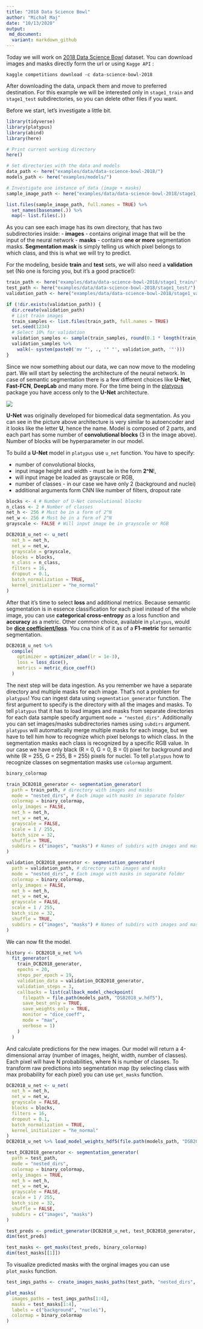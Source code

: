 ```yaml
---
title: "2018 Data Science Bowl"
author: "Michał Maj"
date: "10/13/2020"
output:
 md_document:
  variant: markdown_github
---
```


Today we will work on [2018 Data Science Bowl](https://www.kaggle.com/c/data-science-bowl-2018/data) dataset. 
You can download images and masks directly form the url or using `Kagge API` :

`kaggle competitions download -c data-science-bowl-2018`

After downloading the data, unpack them and move to preferred destination. For this example we will be interested only in `stage1_train` and `stage1_test` subdirectories, so you can delete other files if you want.

Before we start, let's investigate a little bit. 

```r
library(tidyverse)
library(platypus)
library(abind)
library(here)

# Print current working directory
here()

# Set directories with the data and models
data_path <- here("examples/data/data-science-bowl-2018/")
models_path <- here("examples/models/")

# Investigate one instance of data (image + masks)
sample_image_path <- here("examples/data/data-science-bowl-2018/stage1_train/00071198d059ba7f5914a526d124d28e6d010c92466da21d4a04cd5413362552/")

list.files(sample_image_path, full.names = TRUE) %>%
  set_names(basename(.)) %>%
  map(~ list.files(.))
```

As you can see each image has its own directory, that has two subdirectories inside:
- **images** - contains original image that will be the input of the neural network
- **masks** - contains **one or more** segmentation masks. **Segmentation mask** is simply telling us which pixel belongs to which class, and this is what we will try to predict.

For the modeling, beside **train** and **test** sets, we will also need a **validation** set (No one is forcing you, but it's a good practice!):

```r
train_path <- here("examples/data/data-science-bowl-2018/stage1_train/")
test_path <- here("examples/data/data-science-bowl-2018/stage1_test/")
validation_path <- here("examples/data/data-science-bowl-2018/stage1_validation/")

if (!dir.exists(validation_path)) {
  dir.create(validation_path)
  # List train images
  train_samples <- list.files(train_path, full.names = TRUE)
  set.seed(1234)
  # Select 10% for validation
  validation_samples <- sample(train_samples, round(0.1 * length(train_samples)))
  validation_samples %>%
    walk(~ system(paste0('mv "', ., '" "', validation_path, '"')))
}
```

Since we now something about our data, we can now move to the modeling part. We will start by selecting the architecture of the neural network. In case of semantic segmentation there is a few different choices like **U-Net**, **Fast-FCN**, **DeepLab** and many more. For the time being in the [platypus](https://github.com/maju116/platypus) package you have access only to the **U-Net** architecture.

![](https://i2.wp.com/neptune.ai/wp-content/uploads/U-net-architecture.png?ssl=1)

**U-Net** was originally developed for biomedical data segmentation. As you can see in the picture above architecture is very similar to autoencoder and it looks like the letter **U**, hence the name. Model is composed of 2 parts, and each part has some number of **convolutional blocks** (3 in the image above). Number of blocks will be hyperparameter in our model.

To build a **U-Net** model in `platypus` use `u_net` function. You have to specify:

 - number of convolutional blocks,
 - input image height and width - must be in the form **2^N**!,
 - will input image be loaded as grayscale or RGB,
 - number of classes - in our case we have only 2 (background and nuclei)
 - additional arguments form CNN like number of filters, dropout rate

```r
blocks <- 4 # Number of U-Net convolutional blocks
n_class <- 2 # Number of classes
net_h <- 256 # Must be in a form of 2^N
net_w <- 256 # Must be in a form of 2^N
grayscale <- FALSE # Will input image be in grayscale or RGB

DCB2018_u_net <- u_net(
  net_h = net_h,
  net_w = net_w,
  grayscale = grayscale,
  blocks = blocks,
  n_class = n_class,
  filters = 16,
  dropout = 0.1,
  batch_normalization = TRUE,
  kernel_initializer = "he_normal"
)
```

After that it's time to select **loss** and additional metrics. Because semantic segmentation is in essence classification for each pixel instead of the whole image, you can use **categorical cross-entropy** as a loss function and **accuracy** as a metric. Other common choice, available in `platypus`, would be [**dice coefficient/loss**](https://en.wikipedia.org/wiki/S%C3%B8rensen%E2%80%93Dice_coefficient). You cna think of it as of a **F1-metric** for semantic segmentation.

```r
DCB2018_u_net %>%
  compile(
    optimizer = optimizer_adam(lr = 1e-3),
    loss = loss_dice(),
    metrics = metric_dice_coeff()
  )
```

The next step will be data ingestion. As you remember we have a separate directory and multiple masks for each image. That's not a problem for `platypus`! You can ingest data using `segmentation_generator` function. The first argument to specify is the directory with all the images and masks. To tell `platypus` that it has to load images and masks from separate directories for each data sample specify argument `mode = "nested_dirs"`. Additionally you can set images/masks subdirectories names using `subdirs` argument. `platypus` will automatically merge multiple masks for each image, but we have to tell him how to recognize which pixel belongs to which class. In the segmentation masks each class is recognized by a specific RGB value. In our case we have only black (R = 0, G = 0, B = 0) pixel for background and white (R = 255, G = 255, B = 255) pixels for nuclei. To tell `platypus` how to recognize classes on segmentation masks use `colormap` argument. 

```r
binary_colormap

train_DCB2018_generator <- segmentation_generator(
  path = train_path, # directory with images and masks
  mode = "nested_dirs", # Each image with masks in separate folder
  colormap = binary_colormap,
  only_images = FALSE,
  net_h = net_h,
  net_w = net_w,
  grayscale = FALSE,
  scale = 1 / 255,
  batch_size = 32,
  shuffle = TRUE,
  subdirs = c("images", "masks") # Names of subdirs with images and masks
)

validation_DCB2018_generator <- segmentation_generator(
  path = validation_path, # directory with images and masks
  mode = "nested_dirs", # Each image with masks in separate folder
  colormap = binary_colormap,
  only_images = FALSE,
  net_h = net_h,
  net_w = net_w,
  grayscale = FALSE,
  scale = 1 / 255,
  batch_size = 32,
  shuffle = TRUE,
  subdirs = c("images", "masks") # Names of subdirs with images and masks
)
```

We can now fit the model.

```r
history <- DCB2018_u_net %>%
  fit_generator(
    train_DCB2018_generator,
    epochs = 20,
    steps_per_epoch = 19,
    validation_data = validation_DCB2018_generator,
    validation_steps = 3,
    callbacks = list(callback_model_checkpoint(
      filepath = file.path(models_path, "DSB2018_w.hdf5"),
      save_best_only = TRUE,
      save_weights_only = TRUE,
      monitor = "dice_coeff",
      mode = "max",
      verbose = 1)
    )
  )
```

And calculate predictions for the new images. Our model will return a 4-dimensional array (number of images, height, width, number of classes). Each pixel will have N probabilities, where N is number of classes. To transform raw predictions into segmentation map (by selecting class with max probability for each pixel) you can use `get_masks` function.

```r
DCB2018_u_net <- u_net(
  net_h = net_h,
  net_w = net_w,
  grayscale = FALSE,
  blocks = blocks,
  filters = 16,
  dropout = 0.1,
  batch_normalization = TRUE,
  kernel_initializer = "he_normal"
)
DCB2018_u_net %>% load_model_weights_hdf5(file.path(models_path, "DSB2018_w.hdf5"))
```


```r
test_DCB2018_generator <- segmentation_generator(
  path = test_path,
  mode = "nested_dirs",
  colormap = binary_colormap,
  only_images = TRUE,
  net_h = net_h,
  net_w = net_w,
  grayscale = FALSE,
  scale = 1 / 255,
  batch_size = 32,
  shuffle = FALSE,
  subdirs = c("images", "masks")
)

test_preds <- predict_generator(DCB2018_u_net, test_DCB2018_generator, 3)
dim(test_preds)

test_masks <- get_masks(test_preds, binary_colormap)
dim(test_masks[[1]])
```

To visualize predicted masks with the orginal images you can use `plot_masks` function.

```r
test_imgs_paths <- create_images_masks_paths(test_path, "nested_dirs", FALSE, c("images", "masks"), ";")$images_paths

plot_masks(
  images_paths = test_imgs_paths[1:4],
  masks = test_masks[1:4],
  labels = c("background", "nuclei"),
  colormap = binary_colormap
)
```

